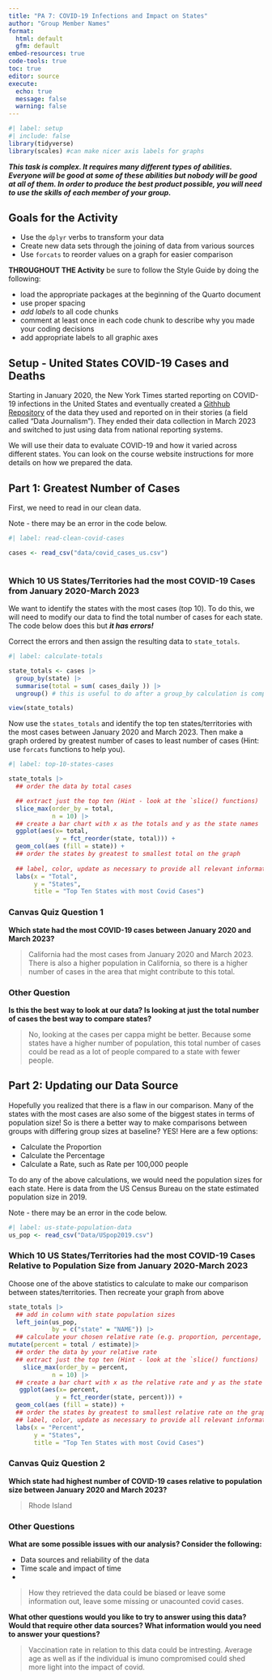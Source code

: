 ```yaml
---
title: "PA 7: COVID-19 Infections and Impact on States"
author: "Group Member Names"
format: 
  html: default
  gfm: default
embed-resources: true
code-tools: true
toc: true
editor: source
execute: 
  echo: true
  message: false
  warning: false
---
```


```r
#| label: setup
#| include: false
library(tidyverse)
library(scales) #can make nicer axis labels for graphs
```

***This task is complex. It requires many different types of abilities. Everyone will be good at some of these abilities but nobody will be good at all of them. In order to produce the best product possible, you will need to use the skills of each member of your group.***

<!-- The person who has the most relaxing Spring Break plans starts as the Developer (typing and listening to instructions from the Coder)!  -->


## Goals for the Activity  

- Use the `dplyr` verbs to transform your data  
- Create new data sets through the joining of data from various sources 
- Use `forcats` to reorder values on a graph for easier comparison  


**THROUGHOUT THE Activity** be sure to follow the Style Guide by doing the following:  

- load the appropriate packages at the beginning of the Quarto document  
- use proper spacing  
- *add labels* to all code chunks  
- comment at least once in each code chunk to describe why you made your coding decisions  
- add appropriate labels to all graphic axes  



## Setup - United States COVID-19 Cases and Deaths

Starting in January 2020, the New York Times started reporting on COVID-19 infections in the United States and eventually created a [Githhub Repository](https://github.com/nytimes/covid-19-data/) of the data they used and reported on in their stories (a field called "Data Journalism"). They ended their data collection in March 2023 and switched to just using data from national reporting systems. 

We will use their data to evaluate COVID-19 and how it varied across different states. You can look on the course website instructions for more details on how we prepared the data.  
 

## Part 1: Greatest Number of Cases

First, we need to read in our clean data. 

Note - there may be an error in the code below.

```r
#| label: read-clean-covid-cases

cases <- read_csv("data/covid_cases_us.csv")



```


### Which 10 US States/Territories had the most COVID-19 Cases from January 2020-March 2023

We want to identify the states with the most cases (top 10). To do this, we will need to modify our data to find the total number of cases for each state. The code below does this but ***it has errors!*** 

Correct the errors and then assign the resulting data to `state_totals`.  

```r
#| label: calculate-totals

state_totals <- cases |> 
  group_by(state) |> 
  summarise(total = sum( cases_daily )) |> 
  ungroup() # this is useful to do after a group_by calculation is complete so you do not continue grouping by those variables 

view(state_totals)
```


Now use the `states_totals` and identify the top ten states/territories with the most cases between January 2020 and March 2023. Then make a graph ordered by greatest number of cases to least number of cases (Hint: use `forcats` functions to help you).

```r
#| label: top-10-states-cases

state_totals |> 
  ## order the data by total cases

  ## extract just the top ten (Hint - look at the `slice() functions)
  slice_max(order_by = total, 
            n = 10) |>
  ## create a bar chart with x as the totals and y as the state names
  ggplot(aes(x= total,
             y = fct_reorder(state, total))) +
  geom_col(aes (fill = state)) +
  ## order the states by greatest to smallest total on the graph
  
  ## label, color, update as necessary to provide all relevant information
  labs(x = "Total",
       y = "States",
       title = "Top Ten States with most Covid Cases")
```

### Canvas Quiz Question 1

**Which state had the most COVID-19 cases between January 2020 and March 2023?**

>California had the most cases from January 2020 and March 2023. There is also a higher population in California, so there is a higher number of cases in the area that might contribute to this total. 


### Other Question
**Is this the best way to look at our data? Is looking at just the total number of cases the best way to compare states?**

>No, looking at the cases per cappa might be better. Because some states have a higher number of population, this total number of cases could be read as a lot of people compared to a state with fewer people. 



## Part 2: Updating our Data Source

Hopefully you realized that there is a flaw in our comparison. Many of the states with the most cases are also some of the biggest states in terms of population size! So is there a better way to make comparisons between groups with differing group sizes at baseline? YES! Here are a few options:  

- Calculate the Proportion  
- Calculate the Percentage  
- Calculate a Rate, such as Rate per 100,000 people  


To do any of the above calculations, we would need the population sizes for each state. Here is data from the US Census Bureau on the state estimated population size in 2019. 

Note - there may be an error in the code below.

```r
#| label: us-state-population-data
us_pop <- read_csv("Data/USpop2019.csv")
```

### Which 10 US States/Territories had the most COVID-19 Cases Relative to Population Size from January 2020-March 2023

Choose one of the above statistics to calculate to make our comparison between states/territories.  Then recreate your graph from above 

```r
state_totals |> 
  ## add in column with state population sizes  
  left_join(us_pop,
            by = c("state" = "NAME")) |>
  ## calculate your chosen relative rate (e.g. proportion, percentage, rate)
mutate(percent = total / estimate)|>
  ## order the data by your relative rate
  ## extract just the top ten (Hint - look at the `slice() functions)
    slice_max(order_by = percent, 
            n = 10) |>
  ## create a bar chart with x as the relative rate and y as the state names
   ggplot(aes(x= percent,
             y = fct_reorder(state, percent))) +
  geom_col(aes (fill = state)) +
  ## order the states by greatest to smallest relative rate on the graph
  ## label, color, update as necessary to provide all relevant information
  labs(x = "Percent",
       y = "States",
       title = "Top Ten States with most Covid Cases")
```




### Canvas Quiz Question 2

**Which state had highest number of COVID-19 cases relative to population size between January 2020 and March 2023?**

>Rhode Island 

### Other Questions
**What are some possible issues with our analysis? Consider the following:**  

- Data sources and reliability of the data  
- Time scale and impact of time    
- 

>How they retrieved the data could be biased or leave some information out, leave some missing or unacounted covid cases. 


**What other questions would you like to try to answer using this data? Would that require other data sources? What information would you need to answer your questions?**

> Vaccination rate in relation to this data could be intresting. Average age as well as if the individual is imuno compromised could shed more light into the impact of covid.   




